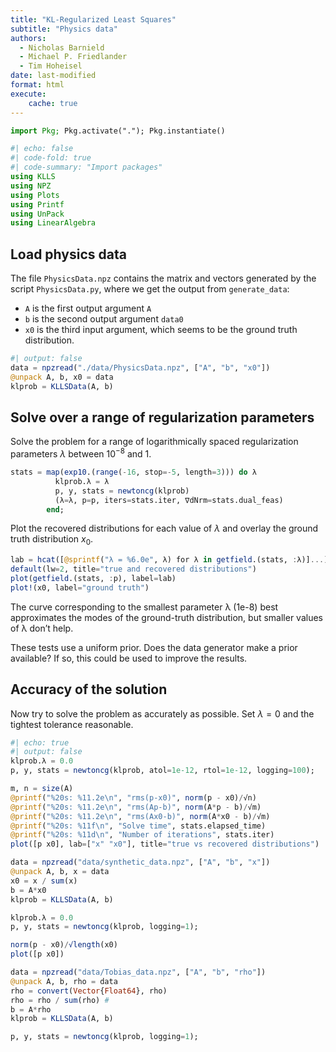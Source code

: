 ```yaml
---
title: "KL-Regularized Least Squares"
subtitle: "Physics data"
authors:
  - Nicholas Barnield
  - Michael P. Friedlander
  - Tim Hoheisel
date: last-modified
format: html
execute:
    cache: true
---
```


```julia
import Pkg; Pkg.activate("."); Pkg.instantiate()
```

```julia
#| echo: false
#| code-fold: true
#| code-summary: "Import packages" 
using KLLS
using NPZ
using Plots
using Printf
using UnPack
using LinearAlgebra
```

## Load physics data

The file `PhysicsData.npz` contains the matrix and vectors generated by the script `PhysicsData.py`, where we get the output from `generate_data`:

- `A` is the first output argument `A`
- `b` is the second output argument `data0`
- `x0` is the third input argument, which seems to be the ground truth distribution.

```julia
#| output: false 
data = npzread("./data/PhysicsData.npz", ["A", "b", "x0"])
@unpack A, b, x0 = data
klprob = KLLSData(A, b)
```

## Solve over a range of regularization parameters 

Solve the problem for a range of logarithmically spaced regularization parameters $\lambda$ between $10^{-8}$ and $1$.

```julia
stats = map(exp10.(range(-16, stop=-5, length=3))) do λ
          klprob.λ = λ
          p, y, stats = newtoncg(klprob)
          (λ=λ, p=p, iters=stats.iter, ∇dNrm=stats.dual_feas)
        end;
```

Plot the recovered distributions for each value of $\lambda$ and overlay the ground truth distribution $x_0$.

```julia
lab = hcat([@sprintf("λ = %6.0e", λ) for λ in getfield.(stats, :λ)]...)
default(lw=2, title="true and recovered distributions")
plot(getfield.(stats, :p), label=lab)
plot!(x0, label="ground truth")
```

The curve corresponding to the smallest parameter λ (1e-8) best approximates the modes of the ground-truth distribution, but smaller values of λ don't help.

These tests use a uniform prior. Does the data generator make a prior available? If so, this could be used to improve the results.

## Accuracy of the solution

Now try to solve the problem as accurately as possible. Set $\lambda=0$ and the tightest tolerance reasonable.

```julia
#| echo: true
#| output: false 
klprob.λ = 0.0
p, y, stats = newtoncg(klprob, atol=1e-12, rtol=1e-12, logging=100);
```

```julia
m, n = size(A)
@printf("%20s: %11.2e\n", "rms(p-x0)", norm(p - x0)/√n)
@printf("%20s: %11.2e\n", "rms(Ap-b)", norm(A*p - b)/√m)
@printf("%20s: %11.2e\n", "rms(Ax0-b)", norm(A*x0 - b)/√m)
@printf("%20s: %11f\n", "Solve time", stats.elapsed_time)
@printf("%20s: %11d\n", "Number of iterations", stats.iter)
plot([p x0], lab=["x" "x0"], title="true vs recovered distributions")
```

```julia
data = npzread("data/synthetic_data.npz", ["A", "b", "x"])
@unpack A, b, x = data
x0 = x / sum(x)
b = A*x0
klprob = KLLSData(A, b)
```

```julia
klprob.λ = 0.0
p, y, stats = newtoncg(klprob, logging=1);
```

```julia
norm(p - x0)/√length(x0)
plot([p x0])
```
```julia
data = npzread("data/Tobias_data.npz", ["A", "b", "rho"])
@unpack A, b, rho = data
rho = convert(Vector{Float64}, rho)
rho = rho / sum(rho) # 
b = A*rho
klprob = KLLSData(A, b)
```

```julia
p, y, stats = newtoncg(klprob, logging=1);
```